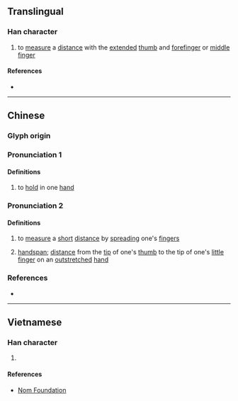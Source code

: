 {{character info}}
==Translingual==

===Han character===
{{Han char|rn=64|rad=手|as=09|sn=12|four=54027|canj=QJBJ|ids=⿰扌南}}

# {{lb|zh|Cantonese}} to [[measure]] a [[distance]] with the [[extended]] [[thumb]] and [[forefinger]] or [[middle finger]]

====References====
* {{Han ref|kx=0441.050|dkj=12327|dj=0792.010|hdz=31913.010|uh=63C7|ud=25543|bh=D96B|bd=55659}}

----

==Chinese==
{{zh-forms}}

===Glyph origin===
{{Han etym}}

===Pronunciation 1===
{{zh-pron
|m=nǎn
|c=naam5
|mc=y
|oc=y
|cat=v
}}

====Definitions====
{{zh-hanzi}}

# {{lb|zh|obsolete}} to [[hold]] in one [[hand]]

===Pronunciation 2===
{{zh-pron
|c=naam3
|cat=v
}}

====Definitions====
{{zh-hanzi}}

# {{lb|zh|Cantonese}} to [[measure]] a [[short]] [[distance]] by [[spreading]] one's [[fingers]]
# {{lb|zh|Cantonese}} [[handspan]]; [[distance]] from the [[tip]] of one's [[thumb]] to the tip of one's [[little finger]] on an [[outstretched]] [[hand]]

===References===
* {{R:yue:mfccd}}

----

==Vietnamese==

===Han character===
{{vi-readings|rs=手09|reading=nêm, nắm, nen, nên}}

# {{rfdef|vi|sort=手09}}

====References====
* [http://nomfoundation.org/common/nom_details.php?codepoint=63c7 Nom Foundation]